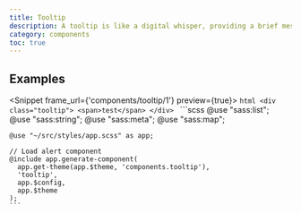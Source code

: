 ```yaml
---
title: Tooltip
description: A tooltip is like a digital whisper, providing a brief message or hint when you hover over an element on a website. It's the digital equivalent of a helpful friend, quietly offering guidance or information without interrupting your browsing experience. With a tooltip, you can quickly get the information you need, without having to search for it or ask for help.
category: components
toc: true
---
```



## Examples
<Snippet frame_url={'components/tooltip/1'} preview={true}>
  <Fragment slot="html">
    ```html
    <div class="tooltip">
      <span>test</span>
    </div>
    ```
  </Fragment>
  <Fragment slot="scss">
    ```scss
    @use "sass:list";
    @use "sass:string";
    @use "sass:meta";
    @use "sass:map";

    @use "~/src/styles/app.scss" as app;

    // Load alert component
    @include app.generate-component(
      app.get-theme(app.$theme, 'components.tooltip'),
      'tooltip',
      app.$config,
      app.$theme
    );
    ```
  </Fragment>
</Snippet>